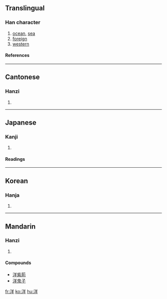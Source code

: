 ==Translingual==
===Han character===
{{Han char|rn=85|rad=水|as=06|sn=9|four=3815<sub>1</sub>|canj=水廿手 (ETQ)}}
# [[ocean]], [[sea]]
# [[foreign]]
# [[western]]
====References====
{{Han ref|kx=0619.280|dkj=17363|dj=1014.190|hdz=31615.110|uh=6D0B|ud=27915|bh=AC76|bd=44150}}

----
==Cantonese==
===Hanzi===
{{yue-hanzi|jyut=|y=yeung4}}
# {{defn|Cantonese}}

----
==Japanese==
===Kanji===
{{ja-kanji|grade=|rs=水06}}
# {{defn|Japanese}} 
====Readings====
{{ja-readings|on=[[よう]] (yō), [[しょう]] (shō)|kun=[[なだ]] (nada)}}

----
==Korean==
===Hanja===
{{ko-hanja|hangeul=양|eumhun=|rv=yang|mr=yang|y=ayng}}
# {{defn|Korean}}

----
==Mandarin==
===Hanzi===
{{cmn-hanzi|pin=[[yáng]] (yang2)|wg=yang<sup>2</sup>}}
# {{defn|Mandarin}}

====Compounds====
*[[洋紫荊]]
*[[洋鬼子]]

[[fr:洋]]
[[ko:洋]]
[[hu:洋]]